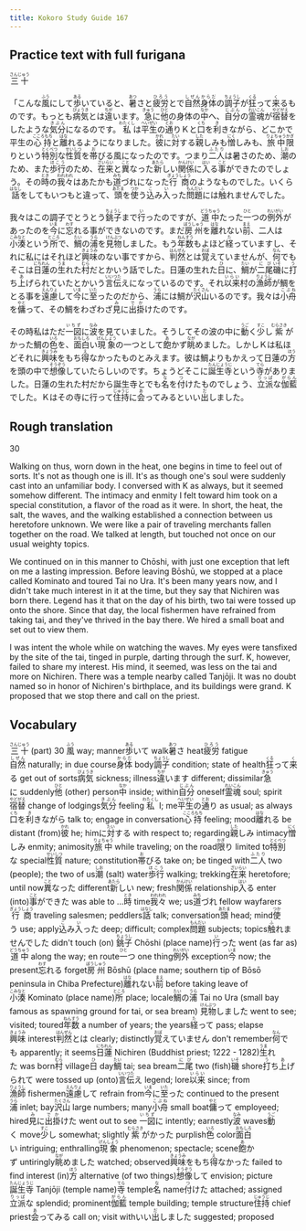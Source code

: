 ```yaml
---
title: Kokoro Study Guide 167
---
```


## Practice text with full furigana

<p>
<ruby><rb>三十</rb><rt>さんじゅう</rt></ruby>
</p>

<p>
「こんな<ruby><rb>風</rb><rt>ふう</rt></ruby>にして<ruby><rb>歩</rb><rt>ある</rt></ruby>いていると、<ruby><rb>暑</rb><rt>あつ</rt></ruby>さと<ruby><rb>疲労</rb><rt>ひろう</rt></ruby>とで<ruby><rb>自然</rb><rt>しぜん</rt></ruby><ruby><rb>身体</rb><rt>からだ</rt></ruby>の<ruby><rb>調子</rb><rt>ちょうし</rt></ruby>が<ruby><rb>狂</rb><rt>くる</rt></ruby>って<ruby><rb>来</rb><rt>く</rt></ruby>るものです。もっとも<ruby><rb>病気</rb><rt>びょうき</rt></ruby>とは<ruby><rb>違</rb><rt>ちが</rt></ruby>います。<ruby><rb>急</rb><rt>きゅう</rt></ruby>に<ruby><rb>他</rb><rt>ひと</rt></ruby>の身体の<ruby><rb>中</rb><rt>なか</rt></ruby>へ、<ruby><rb>自分</rb><rt>じぶん</rt></ruby>の<ruby><rb>霊魂</rb><rt>れいこん</rt></ruby>が<ruby><rb>宿替</rb><rt>やどがえ</rt></ruby>をしたような<ruby><rb>気分</rb><rt>きぶん</rt></ruby>になるのです。<ruby><rb>私</rb><rt>わたくし</rt></ruby>は<ruby><rb>平生</rb><rt>へいぜい</rt></ruby>の<ruby><rb>通</rb><rt>とお</rt></ruby>りＫと<ruby><rb>口</rb><rt>くち</rt></ruby>を<ruby><rb>利</rb><rt>き</rt></ruby>きながら、どこかで平生の<ruby><rb>心持</rb><rt>こころもち</rt></ruby>と<ruby><rb>離</rb><rt>はな</rt></ruby>れるようになりました。<ruby><rb>彼</rb><rt>かれ</rt></ruby>に<ruby><rb>対</rb><rt>たい</rt></ruby>する<ruby><rb>親</rb><rt>した</rt></ruby>しみも<ruby><rb>憎</rb><rt>にく</rt></ruby>しみも、<ruby><rb>旅中</rb><rt>りょちゅう</rt></ruby><ruby><rb>限</rb><rt>かぎ</rt></ruby>りという<ruby><rb>特別</rb><rt>とくべつ</rt></ruby>な<ruby><rb>性質</rb><rt>せいしつ</rt></ruby>を<ruby><rb>帯</rb><rt>お</rt></ruby>びる風になったのです。つまり<ruby><rb>二人</rb><rt>ふたり</rt></ruby>は暑さのため、<ruby><rb>潮</rb><rt>しお</rt></ruby>のため、また<ruby><rb>歩行</rb><rt>ほこう</rt></ruby>のため、<ruby><rb>在来</rb><rt>ざいらい</rt></ruby>と<ruby><rb>異</rb><rt>こと</rt></ruby>なった<ruby><rb>新</rb><rt>あたら</rt></ruby>しい<ruby><rb>関係</rb><rt>かんけい</rt></ruby>に<ruby><rb>入</rb><rt>はい</rt></ruby>る<ruby><rb>事</rb><rt>こと</rt></ruby>ができたのでしょう。その<ruby><rb>時</rb><rt>とき</rt></ruby>の<ruby><rb>我々</rb><rt>われわれ</rt></ruby>はあたかも<ruby><rb>道</rb><rt>みち</rt></ruby>づれになった<ruby><rb>行商</rb><rt>ぎょうしょう</rt></ruby>のようなものでした。いくら<ruby><rb>話</rb><rt>はなし</rt></ruby>をしてもいつもと違って、<ruby><rb>頭</rb><rt>あたま</rt></ruby>を<ruby><rb>使</rb><rt>つか</rt></ruby>う<ruby><rb>込</rb><rt>こ</rt></ruby>み<ruby><rb>入</rb><rt>い</rt></ruby>った<ruby><rb>問題</rb><rt>もんだい</rt></ruby>には<ruby><rb>触</rb><rt>ふ</rt></ruby>れませんでした。
</p>

<p>
我々はこの調子でとうとう<ruby><rb>銚子</rb><rt>ちょうし</rt></ruby>まで<ruby><rb>行</rb><rt>い</rt></ruby>ったのですが、<ruby><rb>道中</rb><rt>どうちゅう</rt></ruby>たった<ruby><rb>一</rb><rt>ひと</rt></ruby>つの<ruby><rb>例外</rb><rt>れいがい</rt></ruby>があったのを<ruby><rb>今</rb><rt>いま</rt></ruby>に<ruby><rb>忘</rb><rt>わす</rt></ruby>れる事ができないのです。まだ<ruby><rb>房州</rb><rt>ぼうしゅう</rt></ruby>を<ruby><rb>離</rb><rt>はな</rt></ruby>れない<ruby><rb>前</rb><rt>まえ</rt></ruby>、二人は<ruby><rb>小湊</rb><rt>こみなと</rt></ruby>という<ruby><rb>所</rb><rt>ところ</rt></ruby>で、<ruby><rb>鯛</rb><rt>たい</rt></ruby>の<ruby><rb>浦</rb><rt>うら</rt></ruby>を<ruby><rb>見物</rb><rt>けんぶつ</rt></ruby>しました。もう<ruby><rb>年数</rb><rt>ねんすう</rt></ruby>もよほど<ruby><rb>経</rb><rt>た</rt></ruby>っていますし、それに私にはそれほど<ruby><rb>興味</rb><rt>きょうみ</rt></ruby>のない事ですから、<ruby><rb>判然</rb><rt>はんぜん</rt></ruby>とは<ruby><rb>覚</rb><rt>おぼ</rt></ruby>えていませんが、<ruby><rb>何</rb><rt>なん</rt></ruby>でもそこは<ruby><rb>日蓮</rb><rt>にちれん</rt></ruby>の<ruby><rb>生</rb><rt>うま</rt></ruby>れた<ruby><rb>村</rb><rt>むら</rt></ruby>だとかいう話でした。日蓮の生れた<ruby><rb>日</rb><rt>ひ</rt></ruby>に、<ruby><rb>鯛</rb><rt>たい</rt></ruby>が<ruby><rb>二尾</rb><rt>にび</rt></ruby><ruby><rb>磯</rb><rt>いそ</rt></ruby>に<ruby><rb>打</rb><rt>う</rt></ruby>ち<ruby><rb>上</rb><rt>あ</rt></ruby>げられていたとかいう<ruby><rb>言伝</rb><rt>いいつた</rt></ruby>えになっているのです。それ<ruby><rb>以来</rb><rt>いらい</rt></ruby>村の<ruby><rb>漁師</rb><rt>りょうし</rt></ruby>が鯛をとる事を<ruby><rb>遠慮</rb><rt>えんりょ</rt></ruby>して<ruby><rb>今</rb><rt>いま</rt></ruby>に<ruby><rb>至</rb><rt>いた</rt></ruby>ったのだから、<ruby><rb>浦</rb><rt>うら</rt></ruby>には鯛が<ruby><rb>沢山</rb><rt>たくさん</rt></ruby>いるのです。我々は<ruby><rb>小舟</rb><rt>こぶね</rt></ruby>を<ruby><rb>傭</rb><rt>やと</rt></ruby>って、その鯛をわざわざ<ruby><rb>見</rb><rt>み</rt></ruby>に<ruby><rb>出掛</rb><rt>でか</rt></ruby>けたのです。
</p>

<p>
その時私はただ<ruby><rb>一図</rb><rt>いちず</rt></ruby>に<ruby><rb>波</rb><rt>なみ</rt></ruby>を見ていました。そうしてその波の中に<ruby><rb>動</rb><rt>うご</rt></ruby>く<ruby><rb>少</rb><rt>すこ</rt></ruby>し<ruby><rb>紫</rb><rt>むらさき</rt></ruby>がかった鯛の<ruby><rb>色</rb><rt>いろ</rt></ruby>を、<ruby><rb>面白</rb><rt>おもしろ</rt></ruby>い<ruby><rb>現象</rb><rt>げんしょう</rt></ruby>の一つとして<ruby><rb>飽</rb><rt>あ</rt></ruby>かず<ruby><rb>眺</rb><rt>なが</rt></ruby>めました。しかしＫは私ほどそれに<ruby><rb>興味</rb><rt>きょうみ</rt></ruby>をもち<ruby><rb>得</rb><rt>え</rt></ruby>なかったものとみえます。彼は鯛よりもかえって日蓮の<ruby><rb>方</rb><rt>ほう</rt></ruby>を頭の中で<ruby><rb>想像</rb><rt>そうぞう</rt></ruby>していたらしいのです。ちょうどそこに<ruby><rb>誕生寺</rb><rt>たんじょうじ</rt></ruby>という<ruby><rb>寺</rb><rt>てら</rt></ruby>がありました。日蓮の生れた村だから誕生寺とでも<ruby><rb>名</rb><rt>な</rt></ruby>を<ruby><rb>付</rb><rt>つ</rt></ruby>けたものでしょう、<ruby><rb>立派</rb><rt>りっぱ</rt></ruby>な<ruby><rb>伽藍</rb><rt>がらん</rt></ruby>でした。Ｋはその寺に行って<ruby><rb>住持</rb><rt>じゅうじ</rt></ruby>に<ruby><rb>会</rb><rt>あ</rt></ruby>ってみるといい<ruby><rb>出</rb><rt>だ</rt></ruby>しました。
</p>


## Rough translation

30

Walking on thus, worn down in the heat, one begins in time to feel out of sorts. It's not as though one is ill. It's as though one's soul were suddenly cast into an unfamiliar body. I conversed with K as always, but it seemed somehow different. The intimacy and enmity I felt toward him took on a special constitution, a flavor of the road as it were. In short, the heat, the salt, the waves, and the walking established a connection between us heretofore unknown. We were like a pair of traveling merchants fallen together on the road. We talked at length, but touched not once on our usual weighty topics.

We continued on in this manner to Chōshi, with just one exception that left on me a lasting impression. Before leaving Bōshū, we stopped at a place called Kominato and toured Tai no Ura. It's been many years now, and I didn't take much interest in it at the time, but they say that Nichiren was born there. Legend has it that on the day of his birth, two tai were tossed up onto the shore. Since that day, the local fishermen have refrained from taking tai, and they've thrived in the bay there. We hired a small boat and set out to view them.

I was intent the whole while on watching the waves. My eyes were tansfixed by the site of the tai, tinged in purple, darting through the surf. K, however, failed to share my interest. His mind, it seemed, was less on the tai and more on Nichiren. There was a temple nearby called Tanjōji. It was no doubt named so in honor of Nichiren's birthplace, and its buildings were grand. K proposed that we stop there and call on the priest.      


## Vocabulary

<p>
<span class="vocabstudy"><ruby><rb>三十</rb><rt>さんじゅう</rt></ruby>&nbsp;(part) 30</span>
<span class="vocabstudy"><ruby><rb>風</rb><rt>ふう</rt></ruby>&nbsp;way; manner</span><span class="vocabstudy"><ruby><rb>歩</rb><rt>ある</rt></ruby>いて&nbsp;walk</span><span class="vocabstudy"><ruby><rb>暑</rb><rt>あつ</rt></ruby>さ&nbsp;heat</span><span class="vocabstudy"><ruby><rb>疲労</rb><rt>ひろう</rt></ruby>&nbsp;fatigue</span><span class="vocabstudy"><ruby><rb>自然</rb><rt>しぜん</rt></ruby>&nbsp;naturally; in due course</span><span class="vocabstudy"><ruby><rb>身体</rb><rt>からだ</rt></ruby>&nbsp;body</span><span class="vocabstudy"><ruby><rb>調子</rb><rt>ちょうし</rt></ruby>&nbsp;condition; state of health</span><span class="vocabstudy"><ruby><rb>狂</rb><rt>くる</rt></ruby>って<ruby><rb>来</rb><rt>く</rt></ruby>る&nbsp;get out of sorts</span><span class="vocabstudy"><ruby><rb>病気</rb><rt>びょうき</rt></ruby>&nbsp;sickness; illness</span><span class="vocabstudy"><ruby><rb>違</rb><rt>ちが</rt></ruby>います&nbsp;different; dissimilar</span><span class="vocabstudy"><ruby><rb>急</rb><rt>きゅう</rt></ruby>に&nbsp;suddenly</span><span class="vocabstudy"><ruby><rb>他</rb><rt>ひと</rt></ruby>&nbsp;(other) person</span><span class="vocabstudy"><ruby><rb>中</rb><rt>なか</rt></ruby>&nbsp;inside; within</span><span class="vocabstudy"><ruby><rb>自分</rb><rt>じぶん</rt></ruby>&nbsp;oneself</span><span class="vocabstudy"><ruby><rb>霊魂</rb><rt>れいこん</rt></ruby>&nbsp;soul; spirit</span><span class="vocabstudy"><ruby><rb>宿替</rb><rt>やどがえ</rt></ruby>&nbsp;change of lodgings</span><span class="vocabstudy"><ruby><rb>気分</rb><rt>きぶん</rt></ruby>&nbsp;feeling</span><span class="vocabstudy"><ruby><rb>私</rb><rt>わたくし</rt></ruby>&nbsp;I; me</span><span class="vocabstudy"><ruby><rb>平生</rb><rt>へいぜい</rt></ruby>の<ruby><rb>通</rb><rt>とお</rt></ruby>り&nbsp;as usual; as always</span><span class="vocabstudy"><ruby><rb>口</rb><rt>くち</rt></ruby>を<ruby><rb>利</rb><rt>き</rt></ruby>きながら&nbsp;talk to; engage in conversation</span><span class="vocabstudy"><ruby><rb>心持</rb><rt>こころもち</rt></ruby>&nbsp;feeling; mood</span><span class="vocabstudy"><ruby><rb>離</rb><rt>はな</rt></ruby>れる&nbsp;be distant (from)</span><span class="vocabstudy"><ruby><rb>彼</rb><rt>かれ</rt></ruby>&nbsp;he; him</span><span class="vocabstudy">に<ruby><rb>対</rb><rt>たい</rt></ruby>する&nbsp;with respect to; regarding</span><span class="vocabstudy"><ruby><rb>親</rb><rt>した</rt></ruby>しみ&nbsp;intimacy</span><span class="vocabstudy"><ruby><rb>憎</rb><rt>にく</rt></ruby>しみ&nbsp;enmity; animosity</span><span class="vocabstudy"><ruby><rb>旅中</rb><rt>りょちゅう</rt></ruby>&nbsp;while traveling; on the road</span><span class="vocabstudy"><ruby><rb>限</rb><rt>かぎ</rt></ruby>り&nbsp;limited to</span><span class="vocabstudy"><ruby><rb>特別</rb><rt>とくべつ</rt></ruby>な&nbsp;special</span><span class="vocabstudy"><ruby><rb>性質</rb><rt>せいしつ</rt></ruby>&nbsp;nature; constitution</span><span class="vocabstudy"><ruby><rb>帯</rb><rt>お</rt></ruby>びる&nbsp;take on; be tinged with</span><span class="vocabstudy"><ruby><rb>二人</rb><rt>ふたり</rt></ruby>&nbsp;two (people); the two of us</span><span class="vocabstudy"><ruby><rb>潮</rb><rt>しお</rt></ruby>&nbsp;(salt) water</span><span class="vocabstudy"><ruby><rb>歩行</rb><rt>ほこう</rt></ruby>&nbsp;walking; trekking</span><span class="vocabstudy"><ruby><rb>在来</rb><rt>ざいらい</rt></ruby>&nbsp;heretofore; until now</span><span class="vocabstudy"><ruby><rb>異</rb><rt>こと</rt></ruby>なった&nbsp;different</span><span class="vocabstudy"><ruby><rb>新</rb><rt>あたら</rt></ruby>しい&nbsp;new; fresh</span><span class="vocabstudy"><ruby><rb>関係</rb><rt>かんけい</rt></ruby>&nbsp;relationship</span><span class="vocabstudy"><ruby><rb>入</rb><rt>はい</rt></ruby>る&nbsp;enter (into)</span><span class="vocabstudy"><ruby><rb>事</rb><rt>こと</rt></ruby>ができた&nbsp;was able to ...</span><span class="vocabstudy"><ruby><rb>時</rb><rt>とき</rt></ruby>&nbsp;time</span><span class="vocabstudy"><ruby><rb>我々</rb><rt>われわれ</rt></ruby>&nbsp;we; us</span><span class="vocabstudy"><ruby><rb>道</rb><rt>みち</rt></ruby>づれ&nbsp;fellow wayfarers</span><span class="vocabstudy"><ruby><rb>行商</rb><rt>ぎょうしょう</rt></ruby>&nbsp;traveling salesmen; peddlers</span><span class="vocabstudy"><ruby><rb>話</rb><rt>はなし</rt></ruby>&nbsp;talk; conversation</span><span class="vocabstudy"><ruby><rb>頭</rb><rt>あたま</rt></ruby>&nbsp;head; mind</span><span class="vocabstudy"><ruby><rb>使</rb><rt>つか</rt></ruby>う&nbsp;use; apply</span><span class="vocabstudy"><ruby><rb>込</rb><rt>こ</rt></ruby>み<ruby><rb>入</rb><rt>い</rt></ruby>った&nbsp;deep; difficult; complex</span><span class="vocabstudy"><ruby><rb>問題</rb><rt>もんだい</rt></ruby>&nbsp;subjects; topics</span><span class="vocabstudy"><ruby><rb>触</rb><rt>ふ</rt></ruby>れませんでした&nbsp;didn't touch (on)</span>
<span class="vocabstudy"><ruby><rb>銚子</rb><rt>ちょうし</rt></ruby>&nbsp;Chōshi (place name)</span><span class="vocabstudy"><ruby><rb>行</rb><rt>い</rt></ruby>った&nbsp;went (as far as)</span><span class="vocabstudy"><ruby><rb>道中</rb><rt>どうちゅう</rt></ruby>&nbsp;along the way; en route</span><span class="vocabstudy"><ruby><rb>一</rb><rt>ひと</rt></ruby>つ&nbsp;one thing</span><span class="vocabstudy"><ruby><rb>例外</rb><rt>れいがい</rt></ruby>&nbsp;exception</span><span class="vocabstudy"><ruby><rb>今</rb><rt>いま</rt></ruby>&nbsp;now; the present</span><span class="vocabstudy"><ruby><rb>忘</rb><rt>わす</rt></ruby>れる&nbsp;forget</span><span class="vocabstudy"><ruby><rb>房州</rb><rt>ぼうしゅう</rt></ruby>&nbsp;Bōshū (place name; southern tip of Bōsō peninsula in Chiba Prefecture)</span><span class="vocabstudy"><ruby><rb>離</rb><rt>はな</rt></ruby>れない<ruby><rb>前</rb><rt>まえ</rt></ruby>&nbsp;before taking leave of</span><span class="vocabstudy"><ruby><rb>小湊</rb><rt>こみなと</rt></ruby>&nbsp;Kominato (place name)</span><span class="vocabstudy"><ruby><rb>所</rb><rt>ところ</rt></ruby>&nbsp;place; locale</span><span class="vocabstudy"><ruby><rb>鯛</rb><rt>たい</rt></ruby>の<ruby><rb>浦</rb><rt>うら</rt></ruby>&nbsp;Tai no Ura (small bay famous as spawning ground for tai, or sea bream) </span><span class="vocabstudy"><ruby><rb>見物</rb><rt>けんぶつ</rt></ruby>しました&nbsp;went to see; visited; toured</span><span class="vocabstudy"><ruby><rb>年数</rb><rt>ねんすう</rt></ruby>&nbsp;a number of years; the years</span><span class="vocabstudy"><ruby><rb>経</rb><rt>た</rt></ruby>って&nbsp;pass; elapse</span><span class="vocabstudy"><ruby><rb>興味</rb><rt>きょうみ</rt></ruby>&nbsp;interest</span><span class="vocabstudy"><ruby><rb>判然</rb><rt>はんぜん</rt></ruby>とは&nbsp;clearly; distinctly</span><span class="vocabstudy"><ruby><rb>覚</rb><rt>おぼ</rt></ruby>えていません&nbsp;don't remember</span><span class="vocabstudy"><ruby><rb>何</rb><rt>なん</rt></ruby>でも&nbsp;apparently; it seems</span><span class="vocabstudy"><ruby><rb>日蓮</rb><rt>にちれん</rt></ruby>&nbsp;Nichiren (Buddhist priest; 1222 - 1282)</span><span class="vocabstudy"><ruby><rb>生</rb><rt>うま</rt></ruby>れた&nbsp;was born</span><span class="vocabstudy"><ruby><rb>村</rb><rt>むら</rt></ruby>&nbsp;village</span><span class="vocabstudy"><ruby><rb>日</rb><rt>ひ</rt></ruby>&nbsp;day</span><span class="vocabstudy"><ruby><rb>鯛</rb><rt>たい</rt></ruby>&nbsp;tai; sea bream</span><span class="vocabstudy"><ruby><rb>二尾</rb><rt>にび</rt></ruby>&nbsp;two (fish)</span><span class="vocabstudy"><ruby><rb>磯</rb><rt>いそ</rt></ruby>&nbsp;shore</span><span class="vocabstudy"><ruby><rb>打</rb><rt>う</rt></ruby>ち<ruby><rb>上</rb><rt>あ</rt></ruby>げられて&nbsp;were tossed up (onto)</span><span class="vocabstudy"><ruby><rb>言伝</rb><rt>いいつた</rt></ruby>え&nbsp;legend; lore</span><span class="vocabstudy"><ruby><rb>以来</rb><rt>いらい</rt></ruby>&nbsp;since; from</span><span class="vocabstudy"><ruby><rb>漁師</rb><rt>りょうし</rt></ruby>&nbsp;fishermen</span><span class="vocabstudy"><ruby><rb>遠慮</rb><rt>えんりょ</rt></ruby>して&nbsp;refrain from</span><span class="vocabstudy"><ruby><rb>今</rb><rt>いま</rt></ruby>に<ruby><rb>至</rb><rt>いた</rt></ruby>った&nbsp;continued to the present</span><span class="vocabstudy"><ruby><rb>浦</rb><rt>うら</rt></ruby>&nbsp;inlet; bay</span><span class="vocabstudy"><ruby><rb>沢山</rb><rt>たくさん</rt></ruby>&nbsp;large numbers; many</span><span class="vocabstudy"><ruby><rb>小舟</rb><rt>こぶね</rt></ruby>&nbsp;small boat</span><span class="vocabstudy"><ruby><rb>傭</rb><rt>やと</rt></ruby>って&nbsp;employeed; hired</span><span class="vocabstudy"><ruby><rb>見</rb><rt>み</rt></ruby>に<ruby><rb>出掛</rb><rt>でか</rt></ruby>けた&nbsp;went out to see</span>
<span class="vocabstudy"><ruby><rb>一図</rb><rt>いちず</rt></ruby>に&nbsp;intently; earnestly</span><span class="vocabstudy"><ruby><rb>波</rb><rt>なみ</rt></ruby>&nbsp;waves</span><span class="vocabstudy"><ruby><rb>動</rb><rt>うご</rt></ruby>く&nbsp;move</span><span class="vocabstudy"><ruby><rb>少</rb><rt>すこ</rt></ruby>し&nbsp;somewhat; slightly</span><span class="vocabstudy"><ruby><rb>紫</rb><rt>むらさき</rt></ruby>がかった&nbsp;purplish</span><span class="vocabstudy"><ruby><rb>色</rb><rt>いろ</rt></ruby>&nbsp;color</span><span class="vocabstudy"><ruby><rb>面白</rb><rt>おもしろ</rt></ruby>い&nbsp;intriguing; enthralling</span><span class="vocabstudy"><ruby><rb>現象</rb><rt>げんしょう</rt></ruby>&nbsp;phenomenon; spectacle; scene</span><span class="vocabstudy"><ruby><rb>飽</rb><rt>あ</rt></ruby>かず&nbsp;untiringly</span><span class="vocabstudy"><ruby><rb>眺</rb><rt>なが</rt></ruby>めました&nbsp;watched; observed</span><span class="vocabstudy"><ruby><rb>興味</rb><rt>きょうみ</rt></ruby>をもち<ruby><rb>得</rb><rt>え</rt></ruby>なかった&nbsp;failed to find interest (in)</span><span class="vocabstudy"><ruby><rb>方</rb><rt>ほう</rt></ruby>&nbsp;alternative (of two things)</span><span class="vocabstudy"><ruby><rb>想像</rb><rt>そうぞう</rt></ruby>して&nbsp;envision; picture</span><span class="vocabstudy"><ruby><rb>誕生寺</rb><rt>たんじょうじ</rt></ruby>&nbsp;Tanjōji (temple name)</span><span class="vocabstudy"><ruby><rb>寺</rb><rt>てら</rt></ruby>&nbsp;temple</span><span class="vocabstudy"><ruby><rb>名</rb><rt>な</rt></ruby>&nbsp;name</span><span class="vocabstudy"><ruby><rb>付</rb><rt>つ</rt></ruby>けた&nbsp;attached; assigned</span><span class="vocabstudy"><ruby><rb>立派</rb><rt>りっぱ</rt></ruby>な&nbsp;splendid; prominent</span><span class="vocabstudy"><ruby><rb>伽藍</rb><rt>がらん</rt></ruby>&nbsp;temple building; temple structure</span><span class="vocabstudy"><ruby><rb>住持</rb><rt>じゅうじ</rt></ruby>&nbsp;chief priest</span><span class="vocabstudy"><ruby><rb>会</rb><rt>あ</rt></ruby>ってみる&nbsp;call on; visit with</span><span class="vocabstudy">いい<ruby><rb>出</rb><rt>だ</rt></ruby>しました&nbsp;suggested; proposed</span>
</p>
